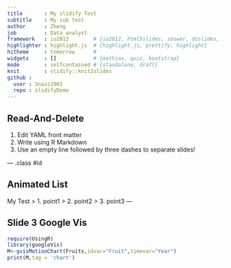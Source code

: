 ```yaml
---
title       : My slidify Test
subtitle    : My sub test
author      : Zheng
job         : Data analyst
framework   : io2012        # {io2012, html5slides, shower, dzslides, ...}
highlighter : highlight.js  # {highlight.js, prettify, highlight}
hitheme     : tomorrow      # 
widgets     : []            # {mathjax, quiz, bootstrap}
mode        : selfcontained # {standalone, draft}
knit        : slidify::knit2slides
github :
  user : Snazz2001
  repo : slidifyDemo
---
```


## Read-And-Delete

1. Edit YAML front matter
2. Write using R Markdown
3. Use an empty line followed by three dashes to separate slides!

--- .class #id 

## Animated List
My Test
> 1. point1
> 2. point2
> 3. point3
---

## Slide 3 Google Vis

```r
require(UsingR)
library(googleVis)
M<-gvisMotionChart(Fruits,idvar="Fruit",timevar="Year")
print(M,tag = 'chart')
```


